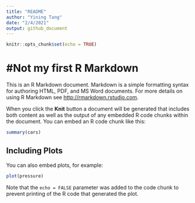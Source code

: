 ```yaml
---
title: "README"
author: "Yining Tang"
date: "2/4/2021"
output: github_document
---
```


<!-- ^ -->
<!-- | -->
<!-- YAML Frontmatter -->

```r
knitr::opts_chunk$set(echo = TRUE)
```

# #Not my first R Markdown

This is an R Markdown document. Markdown is a simple formatting syntax for authoring HTML, PDF, and MS Word documents. For more details on using R Markdown see <http://rmarkdown.rstudio.com>.

When you click the **Knit** button a document will be generated that includes both content as well as the output of any embedded R code chunks within the document. You can embed an R code chunk like this:

```r
summary(cars)
```

## Including Plots

You can also embed plots, for example:

```r
plot(pressure)
```

Note that the `echo = FALSE` parameter was added to the code chunk to prevent printing of the R code that generated the plot.
